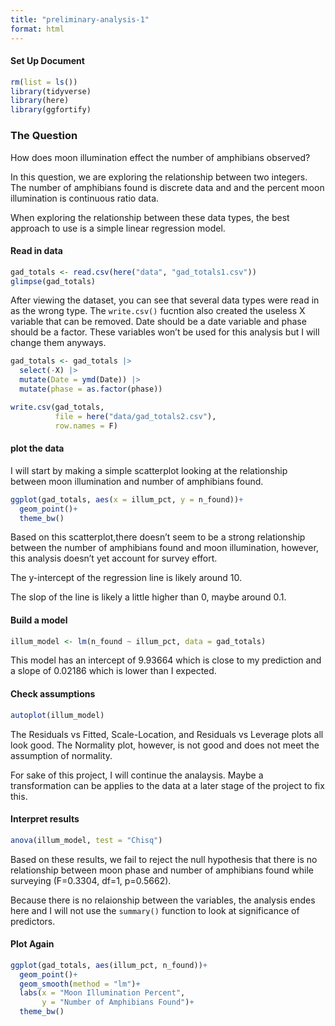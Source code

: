 ```yaml
---
title: "preliminary-analysis-1"
format: html
---
```


#### Set Up Document

```r
rm(list = ls())
library(tidyverse)
library(here)
library(ggfortify)
```

### The Question

How does moon illumination effect the number of amphibians observed?

In this question, we are exploring the relationship between two integers. The number of amphibians found is discrete data and and the percent moon illumination is continuous ratio data.

When exploring the relationship between these data types, the best approach to use is a simple linear regression model.

#### Read in data

```r
gad_totals <- read.csv(here("data", "gad_totals1.csv"))
glimpse(gad_totals)
```

After viewing the dataset, you can see that several data types were read in as the wrong type. The `write.csv()` fucntion also created the useless X variable that can be removed. Date should be a date variable and phase should be a factor. These variables won't be used for this analysis but I will change them anyways.

```r
gad_totals <- gad_totals |>
  select(-X) |>
  mutate(Date = ymd(Date)) |>
  mutate(phase = as.factor(phase))

write.csv(gad_totals, 
          file = here("data/gad_totals2.csv"), 
          row.names = F)
```


#### plot the data

I will start by making a simple scatterplot looking at the relationship between moon illumination and number of amphibians found.

```r
ggplot(gad_totals, aes(x = illum_pct, y = n_found))+
  geom_point()+
  theme_bw()
```

Based on this scatterplot,there doesn't seem to be a strong relationship between the number of amphibians found and moon illumination, however, this analysis doesn't yet account for survey effort.

The y-intercept of the regression line is likely around 10.

The slop of the line is likely a little higher than 0, maybe around 0.1.

#### Build a model

```r
illum_model <- lm(n_found ~ illum_pct, data = gad_totals)
```

This model has an intercept of 9.93664 which is close to my prediction and a slope of 0.02186 which is lower than I expected.

#### Check assumptions

```r
autoplot(illum_model)
```

The Residuals vs Fitted, Scale-Location, and Residuals vs Leverage plots all look good. The Normality plot, however, is not good and does not meet the assumption of normality.

For sake of this project, I will continue the analaysis. Maybe a transformation can be applies to the data at a later stage of the project to fix this.

#### Interpret results

```r
anova(illum_model, test = "Chisq")
```

Based on these results, we fail to reject the null hypothesis that there is no relationship between moon phase and number of amphibians found while surveying (F=0.3304, df=1, p=0.5662).

Because there is no relaionship between the variables, the analysis endes here and I will not use the `summary()` function to look at significance of predictors.

#### Plot Again

```r
ggplot(gad_totals, aes(illum_pct, n_found))+
  geom_point()+
  geom_smooth(method = "lm")+
  labs(x = "Moon Illumination Percent",
       y = "Number of Amphibians Found")+
  theme_bw()
```

